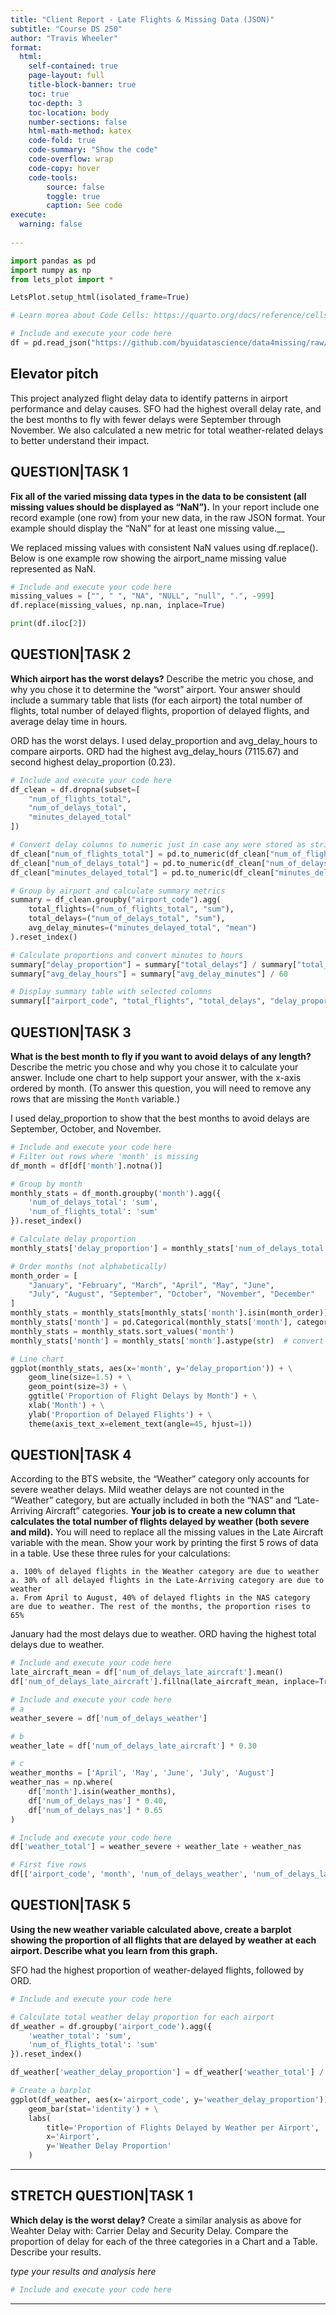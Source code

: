 ```yaml
---
title: "Client Report - Late Flights & Missing Data (JSON)"
subtitle: "Course DS 250"
author: "Travis Wheeler"
format:
  html:
    self-contained: true
    page-layout: full
    title-block-banner: true
    toc: true
    toc-depth: 3
    toc-location: body
    number-sections: false
    html-math-method: katex
    code-fold: true
    code-summary: "Show the code"
    code-overflow: wrap
    code-copy: hover
    code-tools:
        source: false
        toggle: true
        caption: See code
execute: 
  warning: false
    
---
```


```python
import pandas as pd
import numpy as np
from lets_plot import *

LetsPlot.setup_html(isolated_frame=True)
```


```python
# Learn morea about Code Cells: https://quarto.org/docs/reference/cells/cells-jupyter.html

# Include and execute your code here
df = pd.read_json("https://github.com/byuidatascience/data4missing/raw/master/data-raw/flights_missing/flights_missing.json")
```

## Elevator pitch
This project analyzed flight delay data to identify patterns in airport performance and delay causes. SFO had the highest overall delay rate, and the best months to fly with fewer delays were September through November. We also calculated a new metric for total weather-related delays to better understand their impact.

## QUESTION|TASK 1

__Fix all of the varied missing data types in the data to be consistent (all missing values should be displayed as “NaN”).__ In your report include one record example (one row) from your new data, in the raw JSON format. Your example should display the "NaN" for at least one missing value.__  

We replaced missing values with consistent NaN values using df.replace(). Below is one example row showing the airport_name missing value represented as NaN.

```python
# Include and execute your code here
missing_values = ["", " ", "NA", "NULL", "null", ".", -999]
df.replace(missing_values, np.nan, inplace=True)

print(df.iloc[2])
```


## QUESTION|TASK 2

__Which airport has the worst delays?__ Describe the metric you chose, and why you chose it to determine the “worst” airport. Your answer should include a summary table that lists (for each airport) the total number of flights, total number of delayed flights, proportion of delayed flights, and average delay time in hours.   

ORD has the worst delays. I used delay_proportion and avg_delay_hours to compare airports. ORD had the highest avg_delay_hours (7115.67) and second highest delay_proportion (0.23).

```python
# Include and execute your code here
df_clean = df.dropna(subset=[
    "num_of_flights_total",
    "num_of_delays_total",
    "minutes_delayed_total"
])

# Convert delay columns to numeric just in case any were stored as strings
df_clean["num_of_flights_total"] = pd.to_numeric(df_clean["num_of_flights_total"])
df_clean["num_of_delays_total"] = pd.to_numeric(df_clean["num_of_delays_total"])
df_clean["minutes_delayed_total"] = pd.to_numeric(df_clean["minutes_delayed_total"])

# Group by airport and calculate summary metrics
summary = df_clean.groupby("airport_code").agg(
    total_flights=("num_of_flights_total", "sum"),
    total_delays=("num_of_delays_total", "sum"),
    avg_delay_minutes=("minutes_delayed_total", "mean")
).reset_index()

# Calculate proportions and convert minutes to hours
summary["delay_proportion"] = summary["total_delays"] / summary["total_flights"]
summary["avg_delay_hours"] = summary["avg_delay_minutes"] / 60

# Display summary table with selected columns
summary[["airport_code", "total_flights", "total_delays", "delay_proportion", "avg_delay_hours"]].round(2)
```



## QUESTION|TASK 3

__What is the best month to fly if you want to avoid delays of any length?__ Describe the metric you chose and why you chose it to calculate your answer. Include one chart to help support your answer, with the x-axis ordered by month. (To answer this question, you will need to remove any rows that are missing the `Month` variable.)  

I used delay_proportion to show that the best months to avoid delays are September, October, and November.

```python
# Include and execute your code here
# Filter out rows where 'month' is missing
df_month = df[df['month'].notna()]

# Group by month
monthly_stats = df_month.groupby('month').agg({
    'num_of_delays_total': 'sum',
    'num_of_flights_total': 'sum'
}).reset_index()

# Calculate delay proportion
monthly_stats['delay_proportion'] = monthly_stats['num_of_delays_total'] / monthly_stats['num_of_flights_total']

# Order months (not alphabetically)
month_order = [
    "January", "February", "March", "April", "May", "June",
    "July", "August", "September", "October", "November", "December"
]
monthly_stats = monthly_stats[monthly_stats['month'].isin(month_order)]
monthly_stats['month'] = pd.Categorical(monthly_stats['month'], categories=month_order, ordered=True)
monthly_stats = monthly_stats.sort_values('month')
monthly_stats['month'] = monthly_stats['month'].astype(str)  # convert to string to avoid casting issues

# Line chart
ggplot(monthly_stats, aes(x='month', y='delay_proportion')) + \
    geom_line(size=1.5) + \
    geom_point(size=3) + \
    ggtitle('Proportion of Flight Delays by Month') + \
    xlab('Month') + \
    ylab('Proportion of Delayed Flights') + \
    theme(axis_text_x=element_text(angle=45, hjust=1))
```



## QUESTION|TASK 4

According to the BTS website, the “Weather” category only accounts for severe weather delays. Mild weather delays are not counted in the “Weather” category, but are actually included in both the “NAS” and “Late-Arriving Aircraft” categories. __Your job is to create a new column that calculates the total number of flights delayed by weather (both severe and mild).__ You will need to replace all the missing values in the Late Aircraft variable with the mean. Show your work by printing the first 5 rows of data in a table. Use these three rules for your calculations:  

    a. 100% of delayed flights in the Weather category are due to weather  
    a. 30% of all delayed flights in the Late-Arriving category are due to weather  
    a. From April to August, 40% of delayed flights in the NAS category are due to weather. The rest of the months, the proportion rises to 65%    

January had the most delays due to weather. ORD having the highest total delays due to weather.

```python
# Include and execute your code here
late_aircraft_mean = df['num_of_delays_late_aircraft'].mean()
df['num_of_delays_late_aircraft'].fillna(late_aircraft_mean, inplace=True)

```


```python
# Include and execute your code here
# a
weather_severe = df['num_of_delays_weather']

# b
weather_late = df['num_of_delays_late_aircraft'] * 0.30

# c
weather_months = ['April', 'May', 'June', 'July', 'August']
weather_nas = np.where(
    df['month'].isin(weather_months),
    df['num_of_delays_nas'] * 0.40,
    df['num_of_delays_nas'] * 0.65
)

```


```python
# Include and execute your code here
df['weather_total'] = weather_severe + weather_late + weather_nas

# First five rows
df[['airport_code', 'month', 'num_of_delays_weather', 'num_of_delays_late_aircraft', 'num_of_delays_nas', 'weather_total']].head()

```



## QUESTION|TASK 5

__Using the new weather variable calculated above, create a barplot showing the proportion of all flights that are delayed by weather at each airport. Describe what you learn from this graph.__  

SFO had the highest proportion of weather-delayed flights, followed by ORD.

```python
# Include and execute your code here

# Calculate total weather delay proportion for each airport
df_weather = df.groupby('airport_code').agg({
    'weather_total': 'sum',
    'num_of_flights_total': 'sum'
}).reset_index()

df_weather['weather_delay_proportion'] = df_weather['weather_total'] / df_weather['num_of_flights_total']

# Create a barplot
ggplot(df_weather, aes(x='airport_code', y='weather_delay_proportion')) + \
    geom_bar(stat='identity') + \
    labs(
        title='Proportion of Flights Delayed by Weather per Airport',
        x='Airport',
        y='Weather Delay Proportion'
    )

```


---


## STRETCH QUESTION|TASK 1

__Which delay is the worst delay?__ Create a similar analysis as above for Weahter Delay with: Carrier Delay and Security Delay. Compare the proportion of delay for each of the three categories in a Chart and a Table. Describe your results.

_type your results and analysis here_

```python
# Include and execute your code here


```

---

